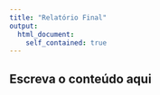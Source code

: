 ```yaml
---
title: "Relatório Final"
output: 
  html_document:
    self_contained: true
---
```


## Escreva o conteúdo aqui
